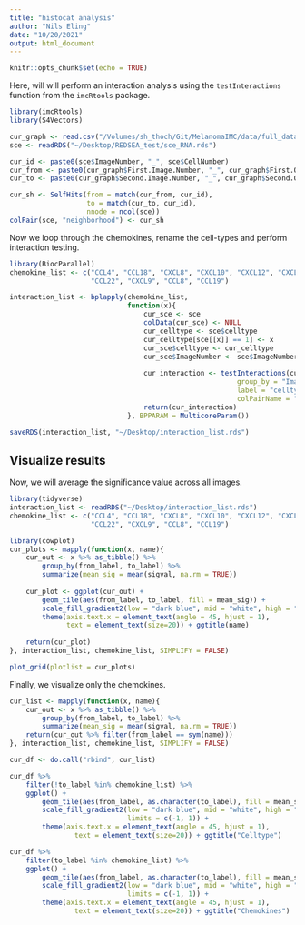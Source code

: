 ```yaml
---
title: "histocat analysis"
author: "Nils Eling"
date: "10/20/2021"
output: html_document
---
```


```r
knitr::opts_chunk$set(echo = TRUE)
```

Here, will will perform an interaction analysis using the `testInteractions`
function from the `imcRtools` package. 

```r
library(imcRtools)
library(S4Vectors)

cur_graph <- read.csv("/Volumes/sh_thoch/Git/MelanomaIMC/data/full_data/rna/cpout/Object relationships.csv")
sce <- readRDS("~/Desktop/REDSEA_test/sce_RNA.rds")

cur_id <- paste0(sce$ImageNumber, "_", sce$CellNumber)
cur_from <- paste0(cur_graph$First.Image.Number, "_", cur_graph$First.Object.Number)
cur_to <- paste0(cur_graph$Second.Image.Number, "_", cur_graph$Second.Object.Number)

cur_sh <- SelfHits(from = match(cur_from, cur_id),
                   to = match(cur_to, cur_id), 
                   nnode = ncol(sce))
colPair(sce, "neighborhood") <- cur_sh
```

Now we loop through the chemokines, rename the cell-types and perform interaction
testing.

```r
library(BiocParallel)
chemokine_list <- c("CCL4", "CCL18", "CXCL8", "CXCL10", "CXCL12", "CXCL13", "CCL2", 
                    "CCL22", "CXCL9", "CCL8", "CCL19")

interaction_list <- bplapply(chemokine_list,
                             function(x){
                                 cur_sce <- sce
                                 colData(cur_sce) <- NULL
                                 cur_celltype <- sce$celltype
                                 cur_celltype[sce[[x]] == 1] <- x
                                 cur_sce$celltype <- cur_celltype
                                 cur_sce$ImageNumber <- sce$ImageNumber
                                 
                                 cur_interaction <- testInteractions(cur_sce,
                                                        group_by = "ImageNumber",
                                                        label = "celltype",
                                                        colPairName = "neighborhood")
                                 return(cur_interaction)
                             }, BPPARAM = MulticoreParam())

saveRDS(interaction_list, "~/Desktop/interaction_list.rds")
```

## Visualize results

Now, we will average the significance value across all images.

```r
library(tidyverse)
interaction_list <- readRDS("~/Desktop/interaction_list.rds")
chemokine_list <- c("CCL4", "CCL18", "CXCL8", "CXCL10", "CXCL12", "CXCL13", "CCL2", 
                    "CCL22", "CXCL9", "CCL8", "CCL19")

library(cowplot)
cur_plots <- mapply(function(x, name){
    cur_out <- x %>% as_tibble() %>%
        group_by(from_label, to_label) %>%
        summarize(mean_sig = mean(sigval, na.rm = TRUE))
    
    cur_plot <- ggplot(cur_out) + 
        geom_tile(aes(from_label, to_label, fill = mean_sig)) +
        scale_fill_gradient2(low = "dark blue", mid = "white", high = "dark red") +
        theme(axis.text.x = element_text(angle = 45, hjust = 1),
              text = element_text(size=20)) + ggtitle(name)
    
    return(cur_plot)
}, interaction_list, chemokine_list, SIMPLIFY = FALSE)

plot_grid(plotlist = cur_plots)
```

Finally, we visualize only the chemokines.

```r
cur_list <- mapply(function(x, name){
    cur_out <- x %>% as_tibble() %>%
        group_by(from_label, to_label) %>%
        summarize(mean_sig = mean(sigval, na.rm = TRUE))
    return(cur_out %>% filter(from_label == sym(name)))
}, interaction_list, chemokine_list, SIMPLIFY = FALSE)

cur_df <- do.call("rbind", cur_list)

cur_df %>% 
    filter(!to_label %in% chemokine_list) %>%
    ggplot() + 
        geom_tile(aes(from_label, as.character(to_label), fill = mean_sig)) +
        scale_fill_gradient2(low = "dark blue", mid = "white", high = "dark red",
                             limits = c(-1, 1)) +
        theme(axis.text.x = element_text(angle = 45, hjust = 1),
                text = element_text(size=20)) + ggtitle("Celltype")

cur_df %>% 
    filter(to_label %in% chemokine_list) %>%
    ggplot() + 
        geom_tile(aes(from_label, as.character(to_label), fill = mean_sig)) +
        scale_fill_gradient2(low = "dark blue", mid = "white", high = "dark red",
                             limits = c(-1, 1)) +
        theme(axis.text.x = element_text(angle = 45, hjust = 1),
                text = element_text(size=20)) + ggtitle("Chemokines")
```


